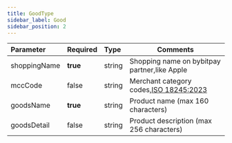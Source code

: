 ```yaml
---
title: GoodType
sidebar_label: Good
sidebar_position: 2
---
```

| Parameter | Required | Type | Comments|
|:----- |:-------|:-----|------ |
|shoppingName | **true**|string |Shopping name on bybitpay partner,like Apple|
|mccCode |false|string |Merchant category codes,[ISO 18245:2023](https://www.iso.org/standard/79450.html)|
|goodsName | **true**|string |Product name (max 160 characters)|
|goodsDetail |false|string |Product description (max 256 characters)|